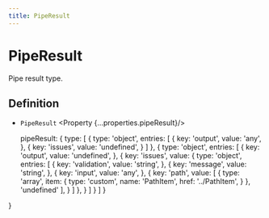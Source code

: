 ```yaml
---
title: PipeResult
---
```



# PipeResult

Pipe result type.

## Definition

- `PipeResult` <Property {...properties.pipeResult}/>

  pipeResult: {
    type: [
      {
        type: 'object',
        entries: [
          {
            key: 'output',
            value: 'any',
          },
          {
            key: 'issues',
            value: 'undefined',
          }
        ]
      },
      {
        type: 'object',
        entries: [
          {
            key: 'output',
            value: 'undefined',
          },
          {
            key: 'issues',
            value: {
              type: 'object',
              entries: [
                {
                  key: 'validation',
                  value: 'string',
                },
                {
                  key: 'message',
                  value: 'string',
                },
                {
                  key: 'input',
                  value: 'any',
                },
                {
                  key: 'path',
                  value: [
                    {
                      type: 'array',
                      item: {
                        type: 'custom',
                        name: 'PathItem',
                        href: '../PathItem',
                      }
                    },
                    'undefined'
                  ],
                }
              ]
            },
          }
        ]
      }
    ]
  }

}
